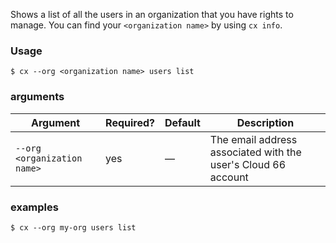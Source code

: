 Shows a list of all the users in an organization that you have rights to manage. You can find your `<organization name>` by using `cx info`.

### Usage

```shell
$ cx --org <organization name> users list
```

### arguments

| Argument | Required? | Default | Description |
|  ---  |  ---  |  ---  |  ---  |
| `--org <organization name>` | yes | — | The email address associated with the user's Cloud 66 account |

### examples

```shell
$ cx --org my-org users list
```

